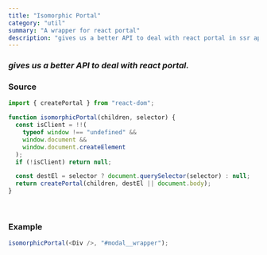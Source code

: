 ```yaml
---
title: "Isomorphic Portal"
category: "util"
summary: "A wrapper for react portal"
description: "gives us a better API to deal with react portal in ssr apps."
---
```


### _gives us a better API to deal with react portal._

### Source

```javascript
import { createPortal } from "react-dom";

function isomorphicPortal(children, selector) {
  const isClient = !!(
    typeof window !== "undefined" &&
    window.document &&
    window.document.createElement
  );
  if (!isClient) return null;

  const destEl = selector ? document.querySelector(selector) : null;
  return createPortal(children, destEl || document.body);
}
```

<br />

### Example

```javascript
isomorphicPortal(<Div />, "#modal__wrapper");
```
